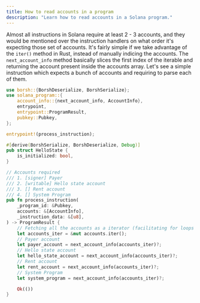 ```yaml
---
title: How to read accounts in a program
description: "Learn how to read accounts in a Solana program."
---
```


Almost all instructions in Solana require at least 2 - 3 accounts, and they  
would be mentioned over the instruction handlers on what order it's expecting
those set of accounts. It's fairly simple if we take advantage of the `iter()`
method in Rust, instead of manually indicing the accounts. The
`next_account_info` method basically slices the first index of the iterable and
returning the account present inside the accounts array. Let's see a simple
instruction which expects a bunch of accounts and requiring to parse each of
them.

```rust title="read-accounts.rs"
use borsh::{BorshDeserialize, BorshSerialize};
use solana_program::{
    account_info::{next_account_info, AccountInfo},
    entrypoint,
    entrypoint::ProgramResult,
    pubkey::Pubkey,
};

entrypoint!(process_instruction);

#[derive(BorshSerialize, BorshDeserialize, Debug)]
pub struct HelloState {
    is_initialized: bool,
}

// Accounts required
/// 1. [signer] Payer
/// 2. [writable] Hello state account
/// 3. [] Rent account
/// 4. [] System Program
pub fn process_instruction(
    _program_id: &Pubkey,
    accounts: &[AccountInfo],
    _instruction_data: &[u8],
) -> ProgramResult {
    // Fetching all the accounts as a iterator (facilitating for loops and iterations)
    let accounts_iter = &mut accounts.iter();
    // Payer account
    let payer_account = next_account_info(accounts_iter)?;
    // Hello state account
    let hello_state_account = next_account_info(accounts_iter)?;
    // Rent account
    let rent_account = next_account_info(accounts_iter)?;
    // System Program
    let system_program = next_account_info(accounts_iter)?;

    Ok(())
}
```
